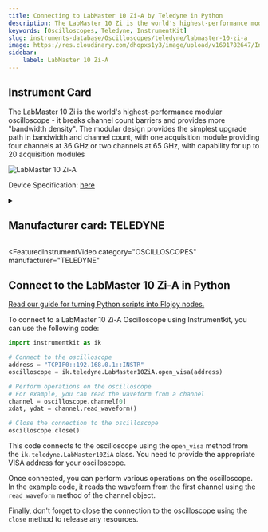 ```yaml
---
title: Connecting to LabMaster 10 Zi-A by Teledyne in Python
description: The LabMaster 10 Zi is the world's highest-performance modular oscilloscope - it breaks channel count barriers and provides more "bandwidth density". The modular design provides the simplest upgrade path in bandwidth and channel count, with one acquisition module providing four channels at 36 GHz or two channels at 65 GHz, with capability for up to 20 acquisition modules
keywords: [Oscilloscopes, Teledyne, InstrumentKit] 
slug: instruments-database/Oscilloscopes/teledyne/labmaster-10-zi-a 
image: https://res.cloudinary.com/dhopxs1y3/image/upload/v1691782647/Instruments/Oscilloscopes/LabMaster-10-Zi-A/LabMaster-10-Zi-A.webp
sidebar:
    label: LabMaster 10 Zi-A 
---
```



## Instrument Card

The LabMaster 10 Zi is the world's highest-performance modular oscilloscope - it breaks channel count barriers and provides more "bandwidth density". The modular design provides the simplest upgrade path in bandwidth and channel count, with one acquisition module providing four channels at 36 GHz or two channels at 65 GHz, with capability for up to 20 acquisition modules

![LabMaster 10 Zi-A](https://res.cloudinary.com/dhopxs1y3/image/upload/v1691782647/Instruments/Oscilloscopes/LabMaster-10-Zi-A/LabMaster-10-Zi-A.webp)

Device Specification: [here](https://cdn.teledynelecroy.com/files/pdf/labmaster-10zi-a-datasheet.pdf)

<details style={{ marginTop: "15px"}}>
<summary><h2 style={{display:'inline'}}>Manufacturer card: TELEDYNE</h2></summary>

![TELEDYNE](https://res.cloudinary.com/dhopxs1y3/image/upload/v1692812958/Instruments/Vendor%20Logos/Teledyne_technologies.png)

Teledyne LeCroy is an American manufacturer of oscilloscopes, protocol analyzers and other test equipment. LeCroy is now a subsidiary of Teledyne Technologies.

- Headquarters: USA
- Yearly Revenue (millions, USD): 5458.6
- Vendor Website: [here](https://www.teledynelecroy.com/)

</details>


<FeaturedInstrumentVideo
  category="OSCILLOSCOPES"
  manufacturer="TELEDYNE"
></FeaturedInstrumentVideo>

## Connect to the LabMaster 10 Zi-A in Python

[Read our guide for turning Python scripts into Flojoy nodes.](https://docs.flojoy.ai/contribution/blocks/custom-flojoy-block/)



<Tabs>
<TabItem value="Flojoy" label="Flojoy" className="flojoy-instrument-tabs">

<NodeCardCollection category="OSCILLOSCOPES" manufacturer="Teledyne"></NodeCardCollection>

</TabItem>
<TabItem value="InstrumentKit" label="InstrumentKit">

To connect to a LabMaster 10 Zi-A Oscilloscope using Instrumentkit, you can use the following code:

```python
import instrumentkit as ik

# Connect to the oscilloscope
address = "TCPIP0::192.168.0.1::INSTR"
oscilloscope = ik.teledyne.LabMaster10ZiA.open_visa(address)

# Perform operations on the oscilloscope
# For example, you can read the waveform from a channel
channel = oscilloscope.channel[0]
xdat, ydat = channel.read_waveform()

# Close the connection to the oscilloscope
oscilloscope.close()
```

This code connects to the oscilloscope using the `open_visa` method from the `ik.teledyne.LabMaster10ZiA` class. You need to provide the appropriate VISA address for your oscilloscope.

Once connected, you can perform various operations on the oscilloscope. In the example code, it reads the waveform from the first channel using the `read_waveform` method of the channel object.

Finally, don't forget to close the connection to the oscilloscope using the `close` method to release any resources.

</TabItem>
</Tabs>